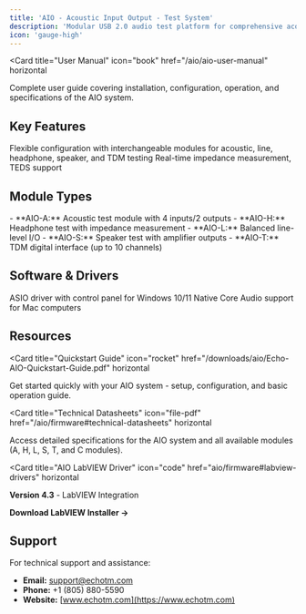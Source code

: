 ```yaml
---
title: 'AIO - Acoustic Input Output - Test System'
description: 'Modular USB 2.0 audio test platform for comprehensive acoustic, electrical, and digital audio testing'
icon: 'gauge-high'
---
```


<Card
  title="User Manual"
  icon="book"
  href="/aio/aio-user-manual"
  horizontal
>
  Complete user guide covering installation, configuration, operation, and specifications of the AIO system.
</Card>

## Key Features

<Columns cols={2}>
  <Card title="Modular Design" icon="puzzle-piece">
    Flexible configuration with interchangeable modules for acoustic, line, headphone, speaker, and TDM testing
  </Card>
  <Card title="Advanced Measurements" icon="chart-line">
    Real-time impedance measurement, TEDS support
  </Card>
</Columns>

## Module Types


<Card title="Audio Modules">
  - **AIO-A:** Acoustic test module with 4 inputs/2 outputs
  - **AIO-H:** Headphone test with impedance measurement
  - **AIO-L:** Balanced line-level I/O
  - **AIO-S:** Speaker test with amplifier outputs
  - **AIO-T:** TDM digital interface (up to 10 channels)
</Card>

## Software & Drivers

<Columns cols={2}>
  <Card
    title="Windows Driver"
    icon="windows"
    href="/aio/firmware"
  >
    ASIO driver with control panel for Windows 10/11
  </Card>
  <Card
    title="macOS Support"
    icon="apple"
    href="/aio/firmware"
  >
    Native Core Audio support for Mac computers
  </Card>
</Columns>

## Resources

<Card
  title="Quickstart Guide"
  icon="rocket"
  href="/downloads/aio/Echo-AIO-Quickstart-Guide.pdf"
  horizontal
>
  Get started quickly with your AIO system - setup, configuration, and basic operation guide.
</Card>

<Card
  title="Technical Datasheets"
  icon="file-pdf"
  href="/aio/firmware#technical-datasheets"
  horizontal
>
  Access detailed specifications for the AIO system and all available modules (A, H, L, S, T, and C modules).
</Card>

<Card
  title="AIO LabVIEW Driver"
  icon="code"
  href="aio/firmware#labview-drivers"
  horizontal
>
  **Version 4.3** - LabVIEW Integration

  **Download LabVIEW Installer →**
</Card>


## Support

For technical support and assistance:

- **Email:** support@echotm.com
- **Phone:** +1 (805) 880-5590
- **Website:** [www.echotm.com](https://www.echotm.com)